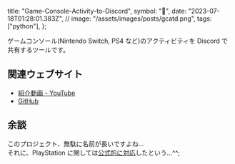   title: "Game-Console-Activity-to-Discord",
  symbol: "🦁",
  date: "2023-07-18T01:28:01.383Z",
  //   image: "/assets/images/posts/gcatd.png",
  tags: ["python"],
};

ゲームコンソール(Nintendo Switch, PS4 など)のアクティビティを Discord で共有するツールです。

## 関連ウェブサイト

- [紹介動画 - YouTube](https://youtu.be/5yHuvOHLPRc)
- [GitHub](https://github.com/BonyChops/Game-Console-Activity-to-Discord)

## 余談

このプロジェクト、無駄に名前が長いですよね...  
それに、PlayStation に関しては[公式的に対応](https://support.discord.com/hc/ja/articles/4419534960919-Discord%E3%81%A8PlayStation-Network%E6%8E%A5%E7%B6%9AFAQ)したという...^^;
